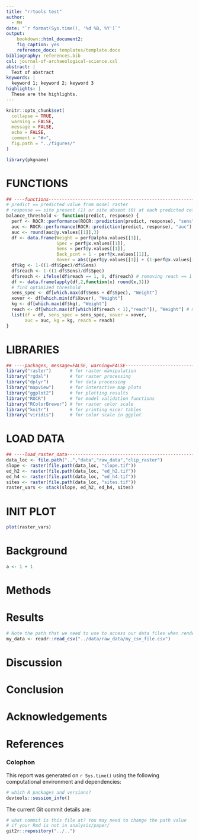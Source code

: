 ```yaml
---
title: "rrtools test"
author:
  - MH
date: "`r format(Sys.time(), '%d %B, %Y')`"
output: 
    bookdown::html_document2:
    fig_caption: yes
    reference_docx: templates/template.docx
bibliography: references.bib
csl: journal-of-archaeological-science.csl
abstract: |
  Text of abstract
keywords: |
  keyword 1; keyword 2; keyword 3
highlights: |
  These are the highlights. 
---
```



<!-- This is the format for text comments that will be ignored during renderings. Do not put R code in these comments because it will not be ignored. -->

```r
knitr::opts_chunk$set(
  collapse = TRUE,
  warning = FALSE,
  message = FALSE,
  echo = FALSE,
  comment = "#>",
  fig.path = "../figures/"
)

library(pkgname)
```

# FUNCTIONS
```r
## ----functions-----------------------------------------------------------
# predict == predicted value from model raster
# response == site present (1) or site absent (0) at each predicted cell location
balance_threshold <- function(predict, response) {
  perf <- ROCR::performance(ROCR::prediction(predict, response), "sens", "spec")
  auc <- ROCR::performance(ROCR::prediction(predict, response), "auc")
  auc <- round(auc@y.values[[1]],3)
  df <- data.frame(Weight = perf@alpha.values[[1]],
                   Spec = perf@x.values[[1]],
                   Sens = perf@y.values[[1]],
                   Back_pcnt = 1 - perf@x.values[[1]],
                   Xover = abs((perf@y.values[[1]] + (1-perf@x.values[[1]]))-1))
  df$kg <- 1-((1-df$Spec)/df$Sens)
  df$reach <- 1-((1-df$Sens)/df$Spec)
  df$reach <- ifelse(df$reach == 1, 0, df$reach) # removing reach == 1
  df <- data.frame(apply(df,2,function(x) round(x,3)))
  # find optimized threshold
  sens_spec <- df[which.max(df$Sens + df$Spec), "Weight"]
  xover <- df[which.min(df$Xover), "Weight"]
  kg <- df[which.max(df$kg), "Weight"]
  reach <- df[which.max(df[which(df$reach < 1),"reach"]), "Weight"] # max where it is not == 1
  list(df = df, sens_spec = sens_spec, xover = xover,
       auc = auc, kg = kg, reach = reach)
}
```
# LIBRARIES
```r
## ----packages, message=FALSE, warning=FALSE------------------------------
library("raster")       # for raster manipulation
library("rgdal")        # for raster processing
library("dplyr")        # for data processing
library("mapview")      # for interactive map plots
library("ggplot2")      # for plotting results
library("ROCR")         # for model validation functions
library("RColorBrewer") # for raster color scale
library("knitr")        # for printing nicer tables
library("viridis")      # for color scale in ggplot
```

# LOAD DATA
```r
## ----load_raster_data----------------------------------------------------
data_loc <- file.path("..","data","raw_data","clip_raster")
slope <- raster(file.path(data_loc, "slope.tif"))
ed_h2 <- raster(file.path(data_loc, "ed_h2.tif"))
ed_h4 <- raster(file.path(data_loc, "ed_h4.tif"))
sites <- raster(file.path(data_loc, "sites.tif"))
raster_vars <- stack(slope, ed_h2, ed_h4, sites)
```

# INIT PLOT
```r
plot(raster_vars)
```

# Background

```r
a <- 1 + 1
```

# Methods

# Results

```r
# Note the path that we need to use to access our data files when rendering this document
my_data <- readr::read_csv("../data/raw_data/my_csv_file.csv")
```

# Discussion

# Conclusion

# Acknowledgements

# References 

### Colophon

This report was generated on `r Sys.time()` using the following computational environment and dependencies: 

```r
# which R packages and versions?
devtools::session_info()
```

The current Git commit details are:

```r
# what commit is this file at? You may need to change the path value
# if your Rmd is not in analysis/paper/
git2r::repository("../..")
```
